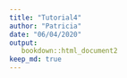 ```yaml
---
title: "Tutorial4"
author: "Patricia"
date: "06/04/2020"
output:
   bookdown::html_document2
keep_md: true
---
```


